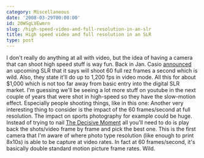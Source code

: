 ```yaml
---
category: Miscellaneous
date: '2008-03-29T00:00:00'
id: 20WSgLVEwmrn
slug: /high-speed-video-and-full-resolution-in-an-slr
title: High speed video and full resolution in an SLR
type: post
---
```


I don't really do anything at all with video, but the idea of
having a camera that can shoot high speed stuff is way fun. Back in
Jan. Casio
[announced](http://www.pcworld.com/article/id,141079/article.html)
an upcoming SLR that it says will shoot 60 full rez frames a second
which is wild. Also, they state it'll do up to 1,200 fps in video
mode. All this for about $1,000 which is not too far away from
basic entry into the digital SLR market. I'm guessing we'll be
seeing a lot more stuff on youtube in the next couple of years that
were shot in high-speed so they have the slow-motion effect.
Especially people shooting things, like in this one:
Another very interesting thing to consider is the impact of the 60
frames/second at full resolution. The impact on sports photography
for example could be huge. Instead of trying to nail
[The Decisive Moment](http://en.wikipedia.org/wiki/Henri_Cartier-Bresson#The_Decisive_Moment)
all you'll need to do is play back the shots/video frame by frame
and pick the best one. This is the first camera that I'm aware of
where photo type resolution (like enough to print 8x10s) is able to
be capture at video rates. In fact at 60 frames/second, it's
basically double standard motion picture frame rates. Wild.